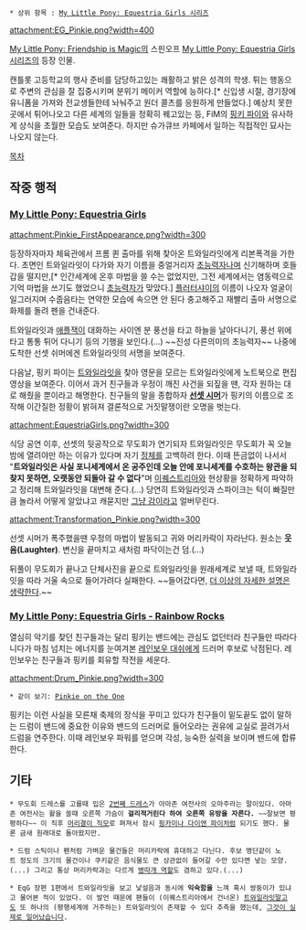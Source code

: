  * 상위 항목 : [[My Little Pony: Equestria Girls 시리즈]]

attachment:EG_Pinkie.png?width=400

[[My Little Pony: Friendship is Magic]]의 스핀오프 [[My Little Pony: Equestria Girls 시리즈]]의 등장 인물.

캔틀롯 고등학교의 행사 준비를 담당하고있는 쾌활하고 밝은 성격의 학생. 튀는 행동으로 주변의 관심을 잘 집중시키며 분위기 메이커 역할에 능하다.[* 신입생 시절, 경기장에 유니폼을 가져와 전교생들한테 놔눠주고 원더 콜츠를 응원하게 만들었다.] 예상치 못한 곳에서 튀어나오고 다른 세계의 일들을 정확히 꿰고있는 등, FiM의 [[핑키 파이]]와 유사하게 상식을 초월한 모습도 보여준다. 하지만 슈가큐브 카페에서 일하는 직접적인 묘사는 나오지 않는다. 

[[목차]]
== 작중 행적 ==
=== [[My Little Pony: Equestria Girls]] ===
attachment:Pinkie_FirstAppearance.png?width=300

등장하자마자 체육관에서 프롬 퀸 출마를 위해 찾아온 트와일라잇에게 리본폭격을 가한다. 초면인 트와일라잇이 다가와 자기 이름을 중얼거리자 [[초능력자]]나며 신기해하며 호들갑을 떨지만,[* 인간세계에 온후 마법을 쓸 수는 없었지만, 그전 세계에서는 염동력으로 기억 마법을 쓰기도 했었으니 [[유니콘|초능력자]]가 맞았다.] [[플러터샤이(Equestria Girls)|플러터샤이]]의 이름이 나오자 얼굴이 일그러지며 수줍음타는 연약한 모습에 속으면 안 된다 충고해주고 재빨리 출마 서명으로 화제를 돌려 펜을 건내준다.

트와일라잇과 [[애플잭(Equestria Girls)|애플잭]]이 대화하는 사이엔 분 풍선을 타고 하늘을 날아다니기, 풍선 위에 타고 통통 튀어 다니기 등의 기행을 보인다.(...) ~~진성 다른의미의 초능력자~~ 나중에 도착한 선셋 쉬머에겐 트와일라잇의 서명을 보여준다.

다음날, 핑키 파이는 [[트와일라잇 스파클/Equestria Girls|트와일라잇]]을 찾아 영문을 모르는 트와일라잇에게 노트북으로 편집 영상을 보여준다. 이어서 과거 친구들과 우정이 깨진 사건을 되짚을 땐, 각자 원하는 대로 해줬을 뿐이라고 해명한다. 친구들의 말을 종합하자 '''[[선셋 시머]]'''가 핑키의 이름으로 조작해 이간질한 정황이 밝혀져 결론적으로 거짓말쟁이란 오명을 벗는다.

attachment:EquestriaGirls.png?width=300

식당 공연 이후, 선셋의 뒷공작으로 무도회가 연기되자 트와일라잇은 무도회가 꼭 오늘 밤에 열려야만 하는 이유가 있다며 자기 [[포니|정체]]를 고백하려 한다. 이때 뜬금없이 나서서 "'''트와일라잇은 사실 포니세계에서 온 공주인데 오늘 안에 포니세계를 수호하는 왕관을 되찾지 못하면, 오랫동안 되돌아 갈 수 없다'''"며 [[이퀘스트리아]]와 현상황을 정확하게 파악하고 정리해 트와일라잇을 대변해 준다.(...) 당연히 트와일라잇과 스파이크는 턱이 빠질만큼 놀라서 어떻게 알았냐고 캐묻지만 [[핑키 파이|그냥 감이라고]] 얼버무린다.

attachment:Transformation_Pinkie.png?width=300

선셋 시머가 폭주했을땐 우정의 마법이 발동되고 귀와 머리카락이 자라난다. 원소는 '''웃음(Laughter)'''. 변신을 끝마치고 새처럼 파닥이는건 덤.(...)

뒤풀이 무도회가 끝나고 단체사진을 끝으로 트와일라잇을 원래세계로 보낼 때, 트와일라잇을 따라 거울 속으로 들어가려다 실패한다. ~~들어갔다면, [[더 이상의 자세한 설명은 생략한다]].~~

=== [[My Little Pony: Equestria Girls - Rainbow Rocks]] ===
열심히 악기를 찾던 친구들과는 달리 핑키는 밴드에는 관심도 없던터라 친구들만 따라다니다가 마침 넘치는 에너지를 눈여겨본 [[레인보우 대쉬(Equestria Girls)|레인보우 대쉬]]에게 드러머 후보로 낙점된다. 레인보우는 친구들과 핑키를 회유할 작전을 세운다.

attachment:Drum_Pinkie.png?width=300

 * 같이 보기: [[My Little Pony: Equestria Girls - Rainbow Rocks#s-5.1.4|Pinkie on the One]]

핑키는 이런 사실을 모른채 축제의 장식을 꾸미고 있다가 친구들이 밑도끝도 없이 말하는 드럼이 밴드에 중요한 이유와 밴드의 드러머로 들어오라는 권유에 교실로 끌려가서 드럼을 연주한다. 이때 레인보우 파워를 얻으며 각성, 능숙한 실력을 보이며 밴드에 합류한다.

== 기타 ==
 * 무도회 드레스를 고를때 입은 [http://img4.wikia.nocookie.net/__cb20130724143426/mlp/images/1/1e/Pinkie_Pie%27s_dress_2_EG.png 2번째 드레스]가 아마존 여전사의 오마주라는 말이있다. 아마존 여전사는 활을 쏠때 오른쪽 가슴이 '''걸리적거린다 하여 오른쪽 유방을 자른다.''' ~~잘보면 평평하다~~ 이 직후 [http://img2.wikia.nocookie.net/__cb20130724161141/mlp/images/d/d7/Pinkie_Pie_hairstyle_6_EG.png 머리결이 직모]로 펴져서 잠시 [[핑키 파이#s-7.5|핑카미나 다이앤 파이]]처럼 되기도 했다. 물론 금새 원래대로 돌아왔지만.

 * 드럼 스틱이나 펜처럼 가벼운 물건들은 머리카락에 휴대하고 다닌다. 후보 명단같이 노트 정도의 크기의 물건이나 쿠키같은 음식물도 큰 상관없이 들어갈 수만 있다면 넣는 모양.(...) 그리고 통상 머리카락과는 다르게 [https://derpicdn.net/img/view/2013/8/3/390250__safe_solo_pinkie+pie_animated_equestria+girls_drinking_juice_bottle+opener.gif 병따개 역할]도 겸하고 있다.(...)

 * EqG 장편 1편에서 트와일라잇을 보고 낯설음과 동시에 '''익숙함을''' 느껴 혹시 쌍둥이가 있냐고 물어본 적이 있었다. 이 발언 때문에 팬들이 (이퀘스트리아에서 건너온) [[트와일라잇 스파클|트와일라잇]]말고도 또 하나의 (평행세계에 거주하는) 트와일라잇이 존재할 수 있다 추측을 했는데, [[그것이 실제로 일어났습니다]].
